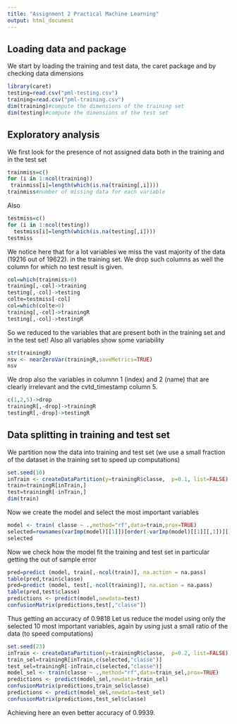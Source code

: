 ```yaml
---
title: "Assignment 2 Practical Machine Learning"
output: html_document
---
```

## Loading data and package

We start by loading the training and test data, the caret package and by 
checking data dimensions
```r
library(caret)
testing=read.csv("pml-testing.csv")
training=read.csv("pml-training.csv")
dim(training)#compute the dimensions of the training set
dim(testing)#compute the dimensions of the test set
```

## Exploratory analysis
We first look for the presence of not assigned data both in the training and in the test set
```r
trainmiss=c()
for (i in 1:ncol(training))
 trainmiss[i]=length(which(is.na(training[,i])))
trainmiss#number of missing data for each variable
```
Also 
```r
testmiss=c()
for (i in 1:ncol(testing))
  testmiss[i]=length(which(is.na(testing[,i])))
testmiss
```
We notice here that for a lot variables we miss the vast majority of the data (19216 out of 19622). in the training set. 
We  drop such columns as well the column for which no test result is given.
```r
col=which(trainmiss>0)
training[,-col]->training
testing[,-col]->testing
colte=testmiss[-col]
col=which(colte>0)
training[,-col]->trainingR
testing[,-col]->testingR
```
So we reduced to the variables that are present both in the training set and in the test set!
Also all variables show some variability
```r
str(trainingR) 
nsv <- nearZeroVar(trainingR,saveMetrics=TRUE)
nsv
```
We drop  also the variables in columnn 1 (index) and 2 (name) that are clearly irrelevant and the cvtd_timestamp column 5.
```r
c(1,2,5)->drop
trainingR[,-drop]->trainingR
testingR[,-drop]->testingR
```
## Data splitting in training and test set
We partition now the data  into training and test set (we use a small fraction of the dataset in the training set to speed up computations)
```r
set.seed(10)
inTrain <- createDataPartition(y=trainingR$classe,  p=0.1, list=FALSE)
train=trainingR[inTrain,]
test=trainingR[-inTrain,]
dim(train)
```
Now we create the model and select the most important variables
```r
model <- train( classe ~ .,method="rf",data=train,prox=TRUE)
selected=rownames(varImp(model)[[1]])[order(-varImp(model)[[1]][,1])][1:10]
selected      
```
Now we check how the model fit the training and test set in particular getting the out of sample error
```r
pred=predict (model, train[,-ncol(train)], na.action = na.pass)
table(pred,train$classe)
pred=predict (model, test[,-ncol(training)], na.action = na.pass)
table(pred,test$classe)
predictions <- predict(model,newdata=test)
confusionMatrix(predictions,test[,"classe"])
```
Thus getting an accuracy of 0.9818
Let us reduce the model using only the selected 10 most important variables, again by using just a small ratio of the data (to speed computations)
```r
set.seed(23)
inTrain <- createDataPartition(y=trainingR$classe,  p=0.2, list=FALSE)
train_sel=trainingR[inTrain,c(selected,"classe")]
test_sel=trainingR[-inTrain,c(selected,"classe")]
model_sel <- train(classe ~ .,method="rf",data=train_sel,prox=TRUE)
predictions <- predict(model_sel,newdata=train_sel)
confusionMatrix(predictions,train_sel$classe)
predictions <- predict(model_sel,newdata=test_sel)
confusionMatrix(predictions,test_sel$classe)
```
Achieving here an even better  accuracy of 0.9939.
